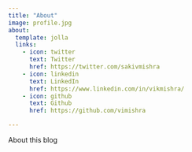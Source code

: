 ```yaml
---
title: "About"
image: profile.jpg
about:
  template: jolla
  links:
    - icon: twitter
      text: Twitter
      href: https://twitter.com/sakivmishra
    - icon: linkedin
      text: LinkedIn
      href: https://www.linkedin.com/in/vikmishra/
    - icon: github
      text: Github
      href: https://github.com/vimishra

---
```


About this blog
